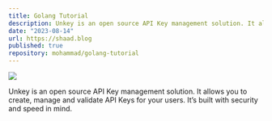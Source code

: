 ```yaml
---
title: Golang Tutorial
description: Unkey is an open source API Key management solution. It allows you to create, manage and validate API Keys for your users. It’s built with security and speed in mind.
date: "2023-08-14"
url: https://shaad.blog
published: true
repository: mohammad/golang-tutorial
---
```



[![](https://unkey.dev/images/landing/app.png)](https://planetfall.io)

Unkey is an open source API Key management solution. It allows you to create, manage and validate API Keys for your users. It’s built with security and speed in mind.
